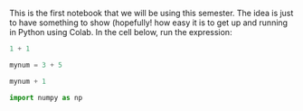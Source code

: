 This is the first notebook that we will be using this semester. The idea is just
to have something to show (hopefully! how easy it is to get up and running in
Python using Colab. In the cell below, run the expression:

```python
1 + 1
```



```python
mynum = 3 + 5
```


```python
mynum + 1
```


```python
import numpy as np
```